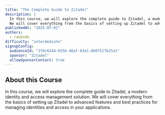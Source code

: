 ```yaml
---
title: "The Complete Guide to Zitadel"
description: |
  In this course, we will explore the complete guide to Zitadel, a modern identity and access management solution.
  We will cover everything from the basics of setting up Zitadel to advanced features and best practices for managing identities and access in your applications.
publishedAt: "2025-07-02"
authors:
  - rawkode
difficulty: "intermediate"
signupConfig:
  audienceId: "2f8c6244-9256-46af-83e1-860f517b25a1"
  sponsor: "Zitadel"
  allowSponsorContact: true
---
```


## About this Course

In this course, we will explore the complete guide to Zitadel, a modern identity and access management solution. We will cover everything from the basics of setting up Zitadel to advanced features and best practices for managing identities and access in your applications.
